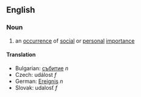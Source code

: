 ==English==

===Noun===

# an [[occurrence]] of [[social]] or [[personal]] [[importance]]

====Translation====

*Bulgarian: [[събитие]] ''n''
*Czech: událost ''f''
*German: [[Ereignis]] ''n''
*Slovak: udalosť ''f''